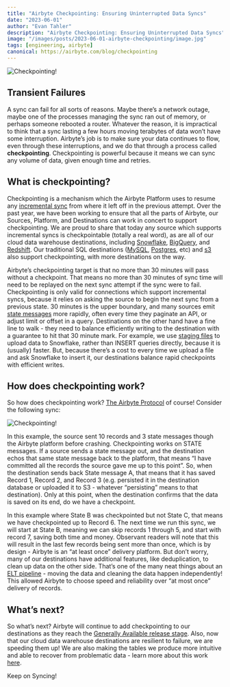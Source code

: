 ```yaml
---
title: "Airbyte Checkpointing: Ensuring Uninterrupted Data Syncs"
date: "2023-06-01"
author: "Evan Tahler"
description: "Airbyte Checkpointing: Ensuring Uninterrupted Data Syncs"
image: "/images/posts/2023-06-01-airbyte-checkpointing/image.jpg"
tags: [engineering, airbyte]
canonical: https://airbyte.com/blog/checkpointing
---
```


<Image
  alt="Checkpointing!"
  src="/images/posts/2023-06-01-airbyte-checkpointing/image.jpg"
  width={1102}
  height={680}
/>

## Transient Failures

A sync can fail for all sorts of reasons. Maybe there’s a network outage, maybe one of the processes managing the sync ran out of memory, or perhaps someone rebooted a router. Whatever the reason, it is impractical to think that a sync lasting a few hours moving terabytes of data won’t have some interruption. Airbyte’s job is to make sure your data continues to flow, even through these interruptions, and we do that through a process called **checkpointing**. Checkpointing is powerful because it means we can sync any volume of data, given enough time and retries.

## What is checkpointing?

Checkpointing is a mechanism which the Airbyte Platform uses to resume any [incremental sync](https://docs.airbyte.com/understanding-airbyte/connections/#sync-modes) from where it left off in the previous attempt. Over the past year, we have been working to ensure that all the parts of Airbyte, our Sources, Platform, and Destinations can work in concert to support checkpointing. We are proud to share that today any source which supports incremental syncs is checkpointable (totally a real word), as are all of our cloud data warehouse destinations, including [Snowflake](https://docs.airbyte.com/integrations/destinations/snowflake/), [BigQuery](https://docs.airbyte.com/integrations/destinations/bigquery/), and [Redshift](https://docs.airbyte.com/integrations/destinations/redshift/). Our traditional SQL destinations ([MySQL](https://docs.airbyte.com/integrations/sources/mysql/), [Postgres](https://docs.airbyte.com/integrations/destinations/postgres/), etc) and [s3](https://docs.airbyte.com/integrations/destinations/s3/) also support checkpointing, with more destinations on the way.

Airbyte’s checkpointing target is that no more than 30 minutes will pass without a checkpoint. That means no more than 30 minutes of sync time will need to be replayed on the next sync attempt if the sync were to fail. Checkpointing is only valid for connections which support incremental syncs, because it relies on asking the source to begin the next sync from a previous state. 30 minutes is the upper boundary, and many sources emit [state messages](https://docs.airbyte.com/understanding-airbyte/airbyte-protocol#state--checkpointing) more rapidly, often every time they paginate an API, or adjust limit or offset in a query. Destinations on the other hand have a fine line to walk - they need to balance efficiently writing to the destination with a guarantee to hit that 30 minute mark. For example, we use [staging files](https://docs.snowflake.com/en/user-guide/data-load-considerations-stage) to upload data to Snowflake, rather than INSERT queries directly, because it is (usually) faster. But, because there’s a cost to every time we upload a file and ask Snowflake to insert it, our destinations balance rapid checkpoints with efficient writes.

## How does checkpointing work?

So how does checkpointing work? [The Airbyte Protocol](https://docs.airbyte.com/understanding-airbyte/airbyte-protocol#state--checkpointing) of course! Consider the following sync:

<Image
  alt="Checkpointing!"
  src="/images/posts/2023-06-01-airbyte-checkpointing/whimsical.png"
  width={1102}
  height={680}
/>

In this example, the source sent 10 records and 3 state messages though the Airbyte platform before crashing. Checkpointing works on STATE messages. If a source sends a state message out, and the destination echos that same state message back to the platform, that means “I have committed all the records the source gave me up to this point”. So, when the destination sends back State message A, that means that it has saved Record 1, Record 2, and Record 3 (e.g. persisted it in the destination database or uploaded it to S3 - whatever “persisting” means to that destination). Only at this point, when the destination confirms that the data is saved on its end, do we have a checkpoint.

In this example where State B was checkpointed but not State C, that means we have checkpointed up to Record 6.  The next time we run this sync, we will start at State B, meaning we can skip records 1 through 5, and start with record 7, saving both time and money.  Observant readers will note that this will result in the last few records being sent more than once, which is by design - Airbyte is an “at least once” delivery platform. But don’t worry, many of our destinations have additional features, like deduplication, to clean up data on the other side. That’s one of the many neat things about an [ELT pipeline](https://airbyte.com/blog/elt-pipeline) - moving the data and cleaning the data happen independently! This allowed Airbyte to choose speed and reliability over “at most once” delivery of records.

## What’s next?

So what’s next? Airbyte will continue to add checkpointing to our destinations as they reach the [Generally Available release stage](https://airbyte.com/blog/connector-release-stages). Also, now that our cloud data warehouse destinations are resilient to failure, we are speeding them up! We are also making the tables we produce more intuitive and able to recover from problematic data - learn more about this work [here](https://github.com/airbytehq/airbyte/issues/26028).

Keep on Syncing!
